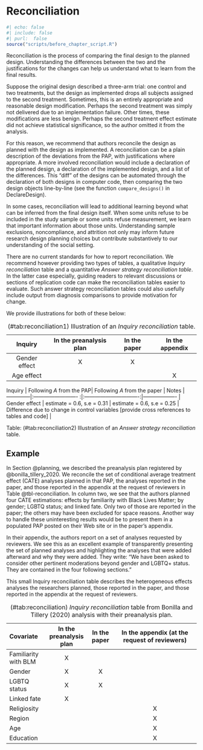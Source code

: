 # Reconciliation  {.unnumbered}


```r
#| echo: false
#| include: false
#| purl:  false
source("scripts/before_chapter_script.R")
```

Reconciliation is the process of comparing the final design to the planned design. Understanding the differences between the two and the justifications for the changes can help us understand what to learn from the final results.

Suppose the original design described a three-arm trial: one control and two treatments, but the design as implemented drops all subjects assigned to the second treatment. Sometimes, this is an entirely appropriate and reasonable design modification. Perhaps the second treatment was simply not delivered due to an implementation failure. Other times, these modifications are less benign. Perhaps the second treatment effect estimate did not achieve statistical significance, so the author omitted it from the analysis. 

For this reason, we recommend that authors reconcile the design as planned with the design as implemented. A reconciliation can be a plain description of the deviations from the PAP, with justifications where appropriate. A more involved reconciliation would include a declaration of the planned design, a declaration of the implemented design, and a list of the differences. This "diff" of the designs can be automated through the declaration of both designs in computer code, then comparing the two design objects line-by-line (see the function `compare_designs()` in DeclareDesign). 

In some cases, reconciliation will lead to additional learning beyond what can be inferred from the final design itself. When some units refuse to be included in the study sample or some units refuse measurement, we learn that important information about those units. Understanding sample exclusions, noncompliance, and attrition not only may inform future research design planning choices but contribute substantively to our understanding of the social setting.

There are no current standards for how to report reconciliation. We recommend however providing two types of tables, a qualitative *Inquiry reconciliation* table and a quantitative *Answer strategy reconciliation table*. In the latter case especially, guiding readers to relevant discussions or sections of replication code can make the reconciliation tables easier to evaluate. Such answer strategy reconciliation tables could also usefully include output from diagnosis comparisons to provide motivation for change. 


We provide illustrations for both of these below:

| Inquiry        | In the preanalysis plan | In the paper  | In the appendix |
|:--------------:|:-----------------------:|:-------------:|:---------------:|
| Gender effect  | X                       |       X       |                 |
| Age effect     |                         |               |        X        |

Table: (\#tab:reconciliation1) Illustration of an *Inquiry  reconciliation* table.


| Inquiry       | Following *A* from the PAP| Following *A* from the paper    | Notes               |
| --------------|:------------------------- :|:-------------------------------:|------------------- |
| Gender effect | estimate = 0.6, s.e = 0.31 | estimate = 0.6, s.e = 0.25       |  Difference due to change in control variables  [provide cross references to tables and code] |

Table: (\#tab:reconciliation2) Illustration of an  *Answer strategy reconciliation* table.


## Example

In Section @planning, we described the preanalysis plan registered by @bonilla_tillery_2020. We reconcile the set of conditional average treatment effect (CATE) analyses planned in that PAP, the analyses reported in the paper, and those reported in the appendix at the request of reviewers in Table @tbl-reconciliation. In column two, we see that the authors planned four CATE estimations: effects by familiarity with Black Lives Matter; by gender; LGBTQ status; and linked fate. Only two of those are reported in the paper; the others may have been excluded for space reasons. Another way to handle these uninteresting results would be to present them in a populated PAP posted on their Web site or in the paper's appendix.

In their appendix, the authors report on a set of analyses requested by reviewers. We see this as an excellent example of transparently presenting the set of planned analyses and highlighting the analyses that were added afterward and why they were added. They write: "We have been asked to consider other pertinent moderations beyond gender and LGBTQ+ status. They are contained in the four following sections."

This small Inquiry reconciliation table describes the heterogeneous effects analyses the researchers planned, those reported in the paper, and those reported in the appendix at the request of reviewers. 

| Covariate            | In the preanalysis plan | In the paper  | In the appendix (at the request of reviewers) |
|:---------------------|:-----------------------:|:-------------:|:---------------------------------------------:|
| Familiarity with BLM | X                       |               |                                               |
| Gender               | X                       | X             |                                               |
| LGBTQ status         | X                       | X             |                                               |
| Linked fate          | X                       |               |                                               |
| Religiosity          |                         |               | X                                             |
| Region               |                         |               | X                                             |
| Age                  |                         |               | X                                             |
| Education            |                         |               | X                                             |

Table: (\#tab:reconciliation) *Inquiry reconciliation* table  from  Bonilla and Tillery (2020) analysis with their preanalysis plan.

